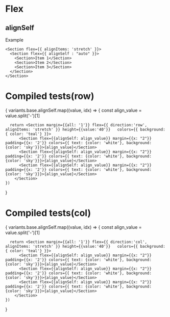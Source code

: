 
# Flex 

## alignSelf 

Example
```
<Section flex={{ alignItems: 'stretch' }}>
  <Section flex={{ alignSelf : "auto" }}>
    <Section>Item 1</Section>
    <Section>Item 2</Section>
    <Section>Item 3</Section>
  </Section>
</Section>

```

# Compiled tests(row)

<Unstyled>
  <Section className="grid grid-cols-3">
  {
    variants.base.alignSelf.map((value, idx) => {
      const align_value = value.split('-')[1]

      return <Section margin={{all: '1'}} flex={{ direction:'row', alignItems: 'stretch' }} height={{value:'40'}}   colors={{ background: { color: 'teal'} }}>
          <Section flex={{alignSelf: align_value}} margin={{x: "2"}} padding={{x: '2'}} colors={{ text: {color: 'white'}, background: {color: 'sky'}}}>{align_value}</Section>
          <Section flex={{alignSelf: align_value}} margin={{x: "2"}} padding={{x: '2'}} colors={{ text: {color: 'white'}, background: {color: 'sky'}}}>{align_value}</Section>
          <Section flex={{alignSelf: align_value}} margin={{x: "2"}} padding={{x: '2'}} colors={{ text: {color: 'white'}, background: {color: 'sky'}}}>{align_value}</Section>
        </Section>
    })
  }
  </Section>
</Unstyled>


# Compiled tests(col)

<Unstyled>
  <Section className="grid grid-cols-3">
  {
    variants.base.alignSelf.map((value, idx) => {
      const align_value = value.split('-')[1]

      return <Section margin={{all: '1'}} flex={{ direction:'col', alignItems: 'stretch' }} height={{value:'40'}}   colors={{ background: { color: 'teal'} }}>
          <Section flex={{alignSelf: align_value}} margin={{x: "2"}} padding={{x: '2'}} colors={{ text: {color: 'white'}, background: {color: 'sky'}}}>{align_value}</Section>
          <Section flex={{alignSelf: align_value}} margin={{x: "2"}} padding={{x: '2'}} colors={{ text: {color: 'white'}, background: {color: 'sky'}}}>{align_value}</Section>
          <Section flex={{alignSelf: align_value}} margin={{x: "2"}} padding={{x: '2'}} colors={{ text: {color: 'white'}, background: {color: 'sky'}}}>{align_value}</Section>
        </Section>
    })
  }
  </Section>
</Unstyled>



